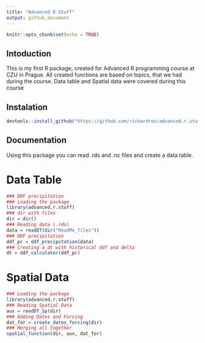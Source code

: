 ```yaml
---
title: "Advanced R Stuff"
output: github_document
---
```


```r
knitr::opts_chunk$set(echo = TRUE)
```

## Intoduction

This is my first R package, created for Advanced R programming course at CZU in Prague.
All created functions are based on topics, that we had during the course.
Data table and Spatial data were covered during this course

## Instalation
 
```r
devtools::install_github("https://github.com/richardrex/advanced.r.stuff.git")
```

## Documentation
Using this package you can read .rds and .nc files and create a data table.

# Data Table
```r
### DDF precipitation
### Loading the package
library(advanced.r.stuff)
### dir with files
dir = dir()
### Reading data (.rds)
data = readDT(dir("ReadMe_files"))
### DDF precipitation
ddf_pr = ddf_precipitation(data)
### Creating a dt with historical ddf and delta
dt = ddf_calculator(ddf_pr)
```
# Spatial Data
```r
### Loading the package
library(advanced.r.stuff)
### Reading Spatial Data
aux = readDT_Sp(dir)
### Adding Dates and Forcing
dat_for = create_dates_forcing(dir)
### Merging all together
spatial_function(dir, aux, dat_for)
```
